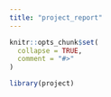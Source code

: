 ```yaml
---
title: "project_report"
---
```


```r
knitr::opts_chunk$set(
  collapse = TRUE,
  comment = "#>"
)
```

```r
library(project)
```
